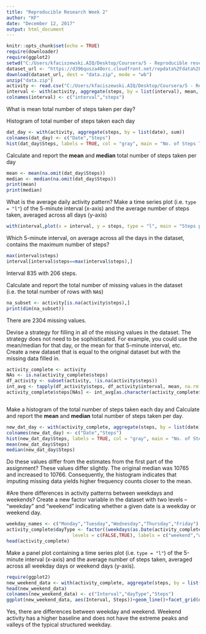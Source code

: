 ```yaml
---
title: "Reproducible Research Week 2"
author: "KF"
date: "December 12, 2017"
output: html_document
---
```


```r
knitr::opts_chunk$set(echo = TRUE)
require(downloader)
require(ggplot2)
setwd("C:/Users/kfaciszewski.AIQ/Desktop/Coursera/5 - Reproducible research")
dataset_url <- "https://d396qusza40orc.cloudfront.net/repdata%2Fdata%2Factivity.zip"
download(dataset_url, dest = "data.zip", mode = "wb")
unzip("data.zip")
activity <- read.csv("C:/Users/kfaciszewski.AIQ/Desktop/Coursera/5 - Reproducible research/activity.csv", header = TRUE, sep = ",")
interval <- with(activity, aggregate(steps, by = list(interval), mean, na.rm = TRUE))
colnames(interval) <- c("interval","steps")
```

What is mean total number of steps taken per day?

Histogram of total number of steps taken each day
```r
dat_day <- with(activity, aggregate(steps, by = list(date), sum))
colnames(dat_day) <- c("Date","Steps")
hist(dat_day$Steps, labels = TRUE, col = "gray", main = "No. of Steps Taken", xlab = "Steps", breaks = 20)
```

Calculate and report the **mean** and **median** total number of steps taken per day
```r
mean <- mean(na.omit(dat_day$Steps))
median <- median(na.omit(dat_day$Steps))
print(mean)
print(median)
```

What is the average daily activity pattern?
Make a time series plot (i.e. `type = "l"`) of the 5-minute interval (x-axis) and the average number of steps taken, averaged across all days (y-axis)
```r
with(interval,plot(x = interval, y = steps, type = "l", main = "Steps per 5 min interval", xlab = "Time Interval"))
```

Which 5-minute interval, on average across all the days in the dataset, contains the maximum number of steps?
```r
max(interval$steps)
interval[interval$steps==max(interval$steps),]
```
Interval 835 with 206 steps. 

Calculate and report the total number of missing values in the dataset (i.e. the total number of rows with `NA`s)
```r
na_subset <- activity[is.na(activity$steps),]
print(dim(na_subset))
```
There are 2304 missing values. 

Devise a strategy for filling in all of the missing values in the dataset. The strategy does not need to be sophisticated. For example, you could use the mean/median for that day, or the mean for that 5-minute interval, etc.
Create a new dataset that is equal to the original dataset but with the missing data filled in.
```r
activity_complete <- activity
NAs <- is.na(activity_complete$steps)
df_activity <- subset(activity, !is.na(activity$steps))
int_avg <- tapply(df_activity$steps, df_activity$interval, mean, na.rm = TRUE, simplify = TRUE)
activity_complete$steps[NAs] <- int_avg[as.character(activity_complete$interval[NAs])]



```

Make a histogram of the total number of steps taken each day and Calculate and report the **mean** and **median** total number of steps taken per day. 
```r
new_dat_day <- with(activity_complete, aggregate(steps, by = list(date), sum))
colnames(new_dat_day) <- c("Date","Steps")
hist(new_dat_day$Steps, labels = TRUE, col = "gray", main = "No. of Steps Taken", xlab = "Steps", breaks = 20)
mean(new_dat_day$Steps)
median(new_dat_day$Steps)
```


Do these values differ from the estimates from the first part of the assignment? 
These values differ slightly. The original median was 10765 and increased to 10766. Consequently, the histogram
indicates that imputing missing data yields higher frequency counts closer to the mean. 

#Are there differences in activity patterns between weekdays and weekends?
Create a new factor variable in the dataset with two levels -- "weekday" and "weekend" indicating whether a given date is a weekday or weekend day.
```r
weekday_names <- c("Monday","Tuesday","Wednesday","Thursday","Friday")
activity_complete$dayType <- factor((weekdays(as.Date(activity_complete$date))%in% weekday_names),
                        levels = c(FALSE,TRUE), labels = c("weekend","weekday"))
head(activity_complete)
```

Make a panel plot containing a time series plot (i.e. `type = "l"`) of the 5-minute interval (x-axis) and the average number of steps taken, averaged across all weekday days or weekend days (y-axis). 
```r
require(ggplot2)
new_weekend_data <- with(activity_complete, aggregate(steps, by = list(interval,dayType), mean))
head(new_weekend_data)
colnames(new_weekend_data) <- c("Interval","dayType","Steps")
ggplot(new_weekend_data, aes(Interval, Steps))+geom_line()+facet_grid(dayType~.)

```

Yes, there are differences between weekday and weekend. Weekend activity has a higher baseline and does not have the
extreme peaks and valleys of the typical structured weekday.